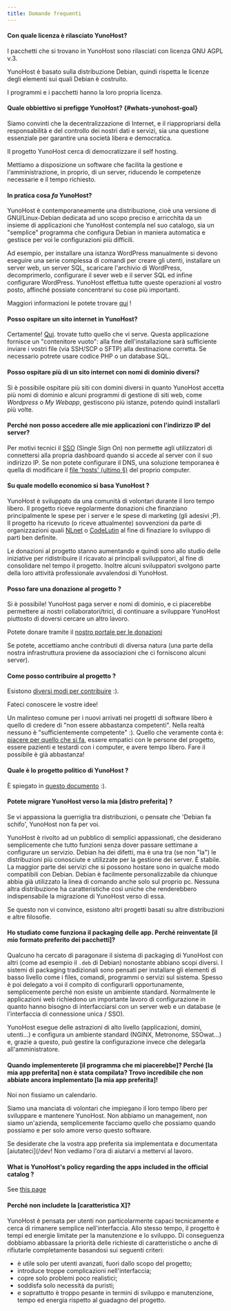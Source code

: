 ```yaml
---
title: Domande frequenti
---
```


#### Con quale licenza è rilasciato YunoHost?

I pacchetti che si trovano in YunoHost sono rilasciati con licenza GNU AGPL v.3.

YunoHost è basato sulla distribuzione Debian, quindi rispetta le licenze degli elementi sui quali Debian è costruito.

I programmi e i pacchetti hanno la loro propria licenza.

#### Quale obbiettivo si prefigge YunoHost? {#whats-yunohost-goal}

Siamo convinti che la decentralizzazione di Internet, e il riappropriarsi della responsabilità e del controllo dei nostri dati e servizi, sia una questione essenziale per garantire una società libera e democratica.

Il progetto YunoHost cerca di democratizzare il self hosting.

Mettiamo a disposizione un software che facilita la gestione e l'amministrazione, in proprio, di un server, riducendo le competenze necessarie e il tempo richiesto.

#### In pratica cosa *fa* YunoHost?

YunoHost è contemporaneamente una distribuzione, cioè una versione di GNU/Linux-Debian dedicata ad uno scopo preciso e arricchita da un insieme di applicazioni che YunoHost contempla nel suo catalogo, sia un "semplice" programma che configura Debian in maniera automatica e gestisce per voi le configurazioni più difficili.

Ad esempio, per installare una istanza WordPress manualmente si devono eseguire una serie complessa di comandi per creare gli utenti, installare un server web,  un server SQL, scaricare l'archivio di WordPress, decomprimerlo, configurare il sever web e il server SQL ed infine configurare WordPress. YunoHost effettua tutte queste operazioni al vostro posto, affinché possiate concentrarvi su cose più importanti.

Maggiori informazioni le potete trovare [qui](/admin/overview/what_is_yunohost) !

#### Posso ospitare un sito internet in YunoHost?

Certamente! [Qui](https://github.com/YunoHost-Apps/my_webapp_ynh). trovate tutto quello che vi serve. Questa applicazione fornisce un "contenitore vuoto": alla fine dell'installazione sarà sufficiente inviare i vostri file (via SSH/SCP o SFTP) alla destinazione corretta. Se necessario potrete usare codice PHP o un database SQL.

#### Posso ospitare più di un sito internet con nomi di dominio diversi?

Si è possibile ospitare più siti con domini diversi in quanto YunoHost accetta più nomi di dominio e alcuni programmi di gestione di siti web, come *Wordpress* o *My Webapp*, gestiscono più istanze, potendo quindi installarli più volte.

#### Perché non posso accedere alle mie applicazioni con l'indirizzo  IP del server?

Per motivi tecnici il [SSO](https://github.com/YunoHost/SSOwat/) (Single Sign On) non permette agli utilizzatori di connettersi alla propria dashboard quando si accede al server con il suo indirizzo IP. Se non potete configurare il DNS, una soluzione temporanea è quella di modificare il [file 'hosts' (ultimo §)](/admin/tutorials/domains/dns_local_network) del proprio computer.

#### Su quale modello economico si basa YunoHost ?

YunoHost è sviluppato da una comunità di volontari durante il loro tempo libero. Il progetto riceve regolarmente donazioni che finanziano principalmente le spese per i server  e le spese di marketing (gli adesivi ;P). Il progetto ha ricevuto (o riceve attualmente) sovvenzioni da parte di organizzazioni quali [NLnet](https://nlnet.nl/) o [CodeLutin](https://www.codelutin.com/) al fine di finaziare lo sviluppo di parti ben definite.

Le donazioni al progetto stanno aumentando e quindi sono allo studio delle iniziative per ridistribuire il ricavato ai principali sviluppatori, al fine di consolidare nel tempo il progetto. Inoltre alcuni sviluppatori svolgono parte della loro attività professionale avvalendosi di YunoHost.

#### Posso fare una donazione al progetto ?

Si è possibile! YunoHost paga server e nomi di dominio, e ci piacerebbe permettere ai nostri collaboratori/trici, di continuare a sviluppare YunoHost piuttosto di doversi cercare un altro lavoro.

Potete donare tramite il [nostro portale per le donazioni](https://donate.yunohost.org)

Se potete, accettiamo anche contributi di diversa natura (una parte della nostra infrastruttura proviene da associazioni che ci forniscono alcuni server).

#### Come posso contribuire al progetto ?

Esistono [diversi modi per contribuire](/dev) :).

Fateci conoscere le vostre idee!

Un malinteso comune per i nuovi arrivati nei progetti di software libero è quello di credere di "non essere abbastanza competenti". Nella realtà nessuno è "sufficientemente competente" :). Quello che veramente conta è: [piacere per quello che si fa](https://www.youtube.com/watch?v=zIbR5TAz2xQ&t=113s), essere empatici con le persone del progetto, essere pazienti e testardi con i computer, e avere tempo libero. Fare il possibile è già abbastanza!

#### Quale è lo progetto politico di YunoHost ?

È spiegato in [questo documento](https://github.com/YunoHost/project-organization/) :).

#### Potete migrare YunoHost verso la mia [distro preferita] ?

Se vi appassiona la guerriglia tra distribuzioni, o pensate che 'Debian fa schifo', YunoHost non fa per voi.

YunoHost è rivolto ad un pubblico di semplici appassionati, che desiderano semplicemente che tutto funzioni senza dover passare settimane a configurare un servizio. Debian ha dei difetti, ma è una tra (se non "la") le distribuzioni più conosciute e utilizzate per la gestione dei server. È stabile. La maggior parte dei servizi che si possono hostare sono in qualche modo compatibili con Debian. Debian è facilmente personalizzabile da chiunque abbia già utilizzato la linea di comando anche solo sul proprio pc. Nessuna altra distribuzione ha caratteristiche così uniche che renderebbero indispensabile la migrazione di YunoHost verso di essa.

Se questo non vi convince, esistono altri progetti basati su altre distribuzioni e altre filosofie.

#### Ho studiato come funziona il packaging delle app. Perché reinventate [il mio formato preferito dei pacchetti]?

Qualcuno ha cercato di paragonare il sistema di packaging di YunoHost con altri (come ad esempio il `.deb` di Debian) nonostante abbiano scopi diversi. I sistemi di packaging tradizionali sono pensati per installare gli elementi di basso livello come i files, comandi, programmi o servizi sul sistema. Spesso è poi delegato a voi il compito di configurarli opportunamente, semplicemente perché non esiste un ambiente standard. Normalmente le applicazioni web richiedono un importante lavoro di configurazione in quanto hanno bisogno di interfacciarsi con un server web e un database (e l'interfaccia di connessione unica / SSO).

YunoHost esegue delle astrazioni di alto livello (applicazioni, domini, utenti...) e configura un ambiente standard (NGINX, Metronome, SSOwat...) e, grazie a questo, può gestire la configurazione  invece che delegarla all'amministratore.

#### Quando implementerete [il programma che mi piacerebbe]? Perché [la mia app preferita] non è stata compilata? Trovo incredibile che non abbiate ancora implementato [la mia app preferita]!

Noi non fissiamo un calendario.

Siamo una manciata di volontari che impiegano il loro tempo libero per sviluppare e mantenere YunoHost. Non abbiamo un management, non siamo un'azienda, semplicemente facciamo quello che possiamo quando possiamo e per solo amore verso questo software.

Se desiderate che la vostra app preferita sia implementata e documentata [aiutateci](/dev! Non vediamo l'ora di aiutarvi a mettervi al lavoro.

#### What is YunoHost's policy regarding the apps included in the official catalog ?

See [this page](/packaging/policy)

#### Perché non includete la [caratteristica X]?

YunoHost è pensata per utenti non particolarmente capaci tecnicamente e cerca di rimanere semplice nell'interfaccia. Allo stesso tempo, il progetto è tempi ed energie limitate per la manutenzione e lo sviluppo. Di conseguenza dobbiamo abbassare la priorità delle richieste di caratteristiche o anche di rifiutarle completamente basandosi sui seguenti criteri:

- è utile solo per utenti avanzati, fuori dallo scopo del progetto;
- introduce troppe complicazioni nell'interfaccia;
- copre solo problemi poco realistici;
- soddisfa solo necessità da puristi;
- e soprattutto è troppo pesante in termini di sviluppo e manutenzione, tempo ed energia rispetto al guadagno del progetto.
